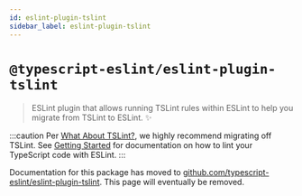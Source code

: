 ```yaml
---
id: eslint-plugin-tslint
sidebar_label: eslint-plugin-tslint
---
```


# `@typescript-eslint/eslint-plugin-tslint`

> ESLint plugin that allows running TSLint rules within ESLint to help you migrate from TSLint to ESLint. ✨

:::caution
Per [What About TSLint?](../troubleshooting/faqs/TSLint.mdx), we highly recommend migrating off TSLint.
See [Getting Started](../getting-started/Quickstart.mdx) for documentation on how to lint your TypeScript code with ESLint.
:::

Documentation for this package has moved to [github.com/typescript-eslint/eslint-plugin-tslint](https://github.com/typescript-eslint/eslint-plugin-tslint).
This page will eventually be removed.
